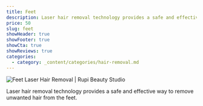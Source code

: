 ```yaml
---
title: Feet
description: Laser hair removal technology provides a safe and effective way to remove unwanted hair from the feet.
price: 50
slug: feet
showHeader: true
showFooter: true
showCta: true
showReviews: true
categories:
  - category: _content/categories/hair-removal.md
---
```


![Feet Laser Hair Removal | Rupi Beauty Studio](/uploads/services/laser-hair-removal.webp 'Feet Laser Hair Removal  | Rupi Beauty Studio')

Laser hair removal technology provides a safe and effective way to remove unwanted hair from the feet.
